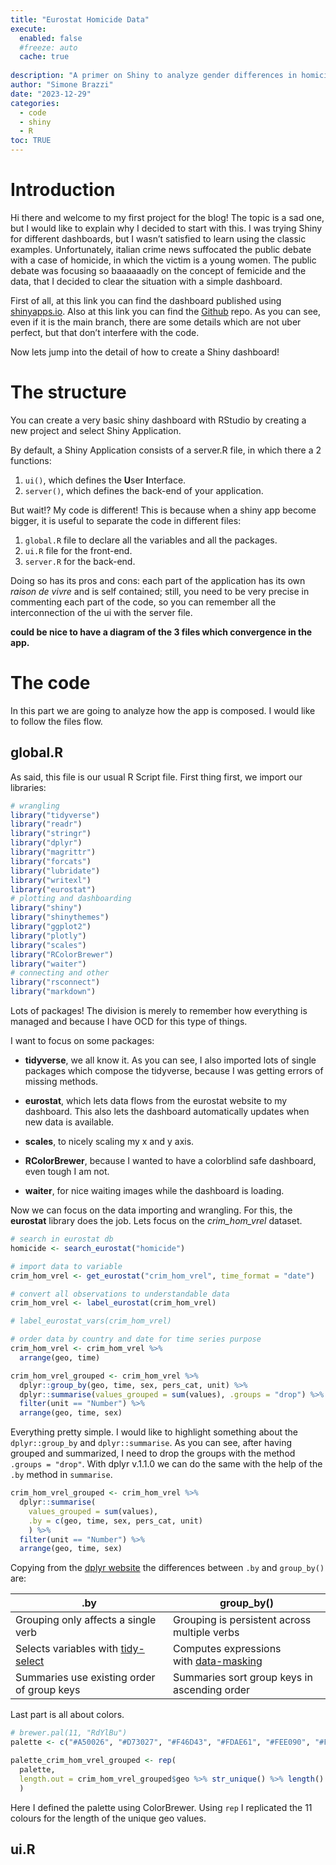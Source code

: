 ```yaml
---
title: "Eurostat Homicide Data"
execute: 
  enabled: false
  #freeze: auto
  cache: true
  
description: "A primer on Shiny to analyze gender differences in homicide rates"
author: "Simone Brazzi"
date: "2023-12-29"
categories:
  - code
  - shiny
  - R
toc: TRUE
---
```


# Introduction

Hi there and welcome to my first project for the blog! The topic is a sad one, but I would like to explain why I decided to start with this. I was trying Shiny for different dashboards, but I wasn't satisfied to learn using the classic examples. Unfortunately, italian crime news suffocated the public debate with a case of homicide, in which the victim is a young women. The public debate was focusing so baaaaaadly on the concept of femicide and the data, that I decided to clear the situation with a simple dashboard.

First of all, at this link you can find the dashboard published using [shinyapps.io](https://d4jtd9-simonebrazzi.shinyapps.io/Homicide_Eurostat/). Also at this link you can find the [Github](https://github.com/SimoneBrazzi/eurostat_homicide) repo. As you can see, even if it is the main branch, there are some details which are not uber perfect, but that don't interfere with the code.

Now lets jump into the detail of how to create a Shiny dashboard!

# The structure

You can create a very basic shiny dashboard with RStudio by creating a new project and select Shiny Application.

By default, a Shiny Application consists of a server.R file, in which there a 2 functions:

1.  `ui()`, which defines the **U**ser **I**nterface.
2.  `server()`, which defines the back-end of your application.

But wait!? My code is different! This is because when a shiny app become bigger, it is useful to separate the code in different files:

1.  `global.R` file to declare all the variables and all the packages.
2.  `ui.R` file for the front-end.
3.  `server.R` for the back-end.

Doing so has its pros and cons: each part of the application has its own *raison de vivre* and is self contained; still, you need to be very precise in commenting each part of the code, so you can remember all the interconnection of the ui with the server file.

**could be nice to have a diagram of the 3 files which convergence in the app.**

# The code

In this part we are going to analyze how the app is composed. I would like to follow the files flow.

## global.R

As said, this file is our usual R Script file. First thing first, we import our libraries:

```r
# wrangling
library("tidyverse")
library("readr")
library("stringr")
library("dplyr")
library("magrittr")
library("forcats")
library("lubridate")
library("writexl")
library("eurostat")
# plotting and dashboarding
library("shiny")
library("shinythemes")
library("ggplot2")
library("plotly")
library("scales")
library("RColorBrewer")
library("waiter")
# connecting and other
library("rsconnect")
library("markdown")
```

Lots of packages! The division is merely to remember how everything is managed and because I have OCD for this type of things.

I want to focus on some packages:

-   **tidyverse**, we all know it. As you can see, I also imported lots of single packages which compose the tidyverse, because I was getting errors of missing methods.

-   **eurostat**, which lets data flows from the eurostat website to my dashboard. This also lets the dashboard automatically updates when new data is available.

-   **scales**, to nicely scaling my x and y axis.

-   **RColorBrewer**, because I wanted to have a colorblind safe dashboard, even tough I am not.

-   **waiter**, for nice waiting images while the dashboard is loading.

Now we can focus on the data importing and wrangling. For this, the **eurostat** library does the job. Lets focus on the *crim_hom_vrel* dataset.

```r
# search in eurostat db
homicide <- search_eurostat("homicide")

# import data to variable
crim_hom_vrel <- get_eurostat("crim_hom_vrel", time_format = "date")

# convert all observations to understandable data
crim_hom_vrel <- label_eurostat(crim_hom_vrel)

# label_eurostat_vars(crim_hom_vrel)

# order data by country and date for time series purpose
crim_hom_vrel <- crim_hom_vrel %>% 
  arrange(geo, time)

crim_hom_vrel_grouped <- crim_hom_vrel %>% 
  dplyr::group_by(geo, time, sex, pers_cat, unit) %>% 
  dplyr::summarise(values_grouped = sum(values), .groups = "drop") %>% 
  filter(unit == "Number") %>% 
  arrange(geo, time, sex)
```

Everything pretty simple. I would like to highlight something about the `dplyr::group_by` and `dplyr::summarise`. As you can see, after having grouped and summarized, I need to drop the groups with the method `.groups = "drop"`. With dplyr v.1.1.0 we can do the same with the help of the `.by` method in `summarise`.

```r
crim_hom_vrel_grouped <- crim_hom_vrel %>% 
  dplyr::summarise(
    values_grouped = sum(values),
    .by = c(geo, time, sex, pers_cat, unit)
    ) %>% 
  filter(unit == "Number") %>% 
  arrange(geo, time, sex)
```

Copying from the [dplyr website](https://dplyr.tidyverse.org/reference/dplyr_by.html) the differences between `.by` and `group_by()` are:

| .by                                                                                                | group_by()                                                                                         |
|----------------------------------------------------------------------------------------------------|----------------------------------------------------------------------------------------------------|
| Grouping only affects a single verb                                                                | Grouping is persistent across multiple verbs                                                       |
| Selects variables with [tidy-select](https://dplyr.tidyverse.org/reference/dplyr_tidy_select.html) | Computes expressions with [data-masking](https://rlang.r-lib.org/reference/args_data_masking.html) |
| Summaries use existing order of group keys                                                         | Summaries sort group keys in ascending order                                                       |

Last part is all about colors.

```r
# brewer.pal(11, "RdYlBu")
palette <- c("#A50026", "#D73027", "#F46D43", "#FDAE61", "#FEE090", "#FFFFBF", "#E0F3F8", "#ABD9E9", "#74ADD1", "#4575B4", "#313695")

palette_crim_hom_vrel_grouped <- rep(
  palette,
  length.out = crim_hom_vrel_grouped$geo %>% str_unique() %>% length()
  )
```

Here I defined the palette using ColorBrewer. Using `rep` I replicated the 11 colours for the length of the unique geo values.

## ui.R
